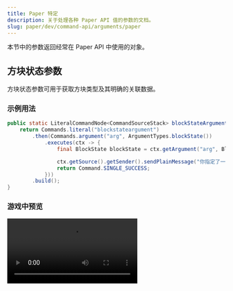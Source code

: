 ```yaml
---
title: Paper 特定
description: 关于处理各种 Paper API 值的参数的文档。
slug: paper/dev/command-api/arguments/paper
---
```




本节中的参数返回经常在 Paper API 中使用的对象。

## 方块状态参数
方块状态参数可用于获取方块类型及其明确的关联数据。

### 示例用法
```java
public static LiteralCommandNode<CommandSourceStack> blockStateArgument() {
    return Commands.literal("blockstateargument")
        .then(Commands.argument("arg", ArgumentTypes.blockState())
            .executes(ctx -> {
                final BlockState blockState = ctx.getArgument("arg", BlockState.class);

                ctx.getSource().getSender().sendPlainMessage("你指定了一个 " + blockState.getType() + "!");
                return Command.SINGLE_SUCCESS;
            }))
        .build();
}
```

### 游戏中预览
<Video src={BlockStateMp4} />


## 物品堆参数
物品堆参数是检索 [`ItemStack`](jd:paper:org.bukkit.inventory.ItemStack) 的方式，其格式与原版`/give <player> <item> [<amount>]`命令的第二个参数相同。
用户还可以定义组件来进一步自定义`ItemStack`。如果你只需要 [`Material`](jd:paper:org.bukkit.Material)，
你应该查看[注册表参数](/paper/dev/command-api/arguments/registry)。

### 示例用法
```java
public static LiteralCommandNode<CommandSourceStack> itemStackArgument() {
    return Commands.literal("itemstack")
        .then(Commands.argument("stack", ArgumentTypes.itemStack())
            .executes(ctx -> {
                final ItemStack itemStack = ctx.getArgument("stack", ItemStack.class);

                if (ctx.getSource().getExecutor() instanceof Player player) {
                    player.getInventory().addItem(itemStack);
                    ctx.getSource().getSender().sendRichMessage("<green>成功给`<player>`一个 <item>",
                        Placeholder.component("player", player.name()),
                        Placeholder.component("item", Component.translatable(itemStack))
                    );
                    return Command.SINGLE_SUCCESS;
                }

                ctx.getSource().getSender().sendRichMessage("<red>这个参数需要一个玩家！");
                return Command.SINGLE_SUCCESS;
            }))
        .build();
}
```

### 游戏中预览
<Video src={ItemStackMp4} />


## 命名空间键参数
这个参数允许用户提供任何人工（命名空间）键。
这个参数的返回值是一个 [`NamespacedKey`](jd:paper:org.bukkit.NamespacedKey)，这在处理 Bukkit API 时非常有用。

### 示例用法
```java
public static LiteralCommandNode<CommandSourceStack> namespacedKeyArgument() {
    return Commands.literal("namespacedkey")
        .then(Commands.argument("key", ArgumentTypes.namespacedKey())
            .executes(ctx -> {
                final NamespacedKey key = ctx.getArgument("key", NamespacedKey.class);

                ctx.getSource().getSender().sendRichMessage("你输入了 <aqua><key></aqua>!",
                    Placeholder.unparsed("key", key.toString())
                );
                return Command.SINGLE_SUCCESS;
            }))
        .build();
}
```

### 游戏中预览
<Video src={NamespacedKeyMp4} />


## 时间参数
时间参数允许用户定义一个时间范围，类似于原版`/time <set|time> <time>`的时间参数。用户有4种可能的方式来输入时间：
* 只是一个数字：这将解析为通常的刻（`/timearg 1` --> 1刻）
* 带有`t`后缀：这也将解析为刻（`/timearg 1t` --> 1刻）
* 带有`s`后缀：这将解析为秒，意味着将第一个数字乘以20。（`/timearg 1s` --> 20刻）
* 带有`d`后缀。这将解析为游戏中的天，意味着将第一个数字乘以24000。（`/timearg 1d` --> 24000刻）

如果你选择使用这个参数，建议向用户解释这些后缀的含义，因为真实时间（`s`后缀）与游戏时间（`t`和`d`后缀）混合在一起。

`ArgumentTypes.time()`方法有一个额外的重载版本：`ArgumentTypes.time(int mintime)`。
这允许设置这个参数必须解析到的最小刻数。默认情况下，这个值设置为0。

### 示例用法
```java
public static LiteralCommandNode<CommandSourceStack> timeArgument() {
    return Commands.literal("timearg")
        .then(Commands.argument("time", ArgumentTypes.time())
            .executes(ctx -> {
                final int timeInTicks = IntegerArgumentType.getInteger(ctx, "time");

                if (ctx.getSource().getExecutor() instanceof Player player) {
                    player.getWorld().setFullTime(player.getWorld().getFullTime() + timeInTicks);
                    player.sendRichMessage("将时间向前移动 " + timeInTicks + " ticks!");
                    return Command.SINGLE_SUCCESS;
                }

                ctx.getSource().getSender().sendPlainMessage("这个参数需要一个玩家！");
                return Command.SINGLE_SUCCESS;
            })
        ).build();
}
```

### 游戏中预览
<Video src={TimeMp4} />


## UUID 参数
UUID 参数允许用户输入一个有效的 UUID。你可以将该值检索为一个 `UUID` 对象，它在许多地方都有使用，例如 `Bukkit.getOfflinePlayer(UUID)`。
这个参数不太用户友好，因此建议只将其用作管理或调试参数。
对于涉及离线玩家检索的用户输入，建议使用[玩家资料参数](/paper/dev/command-api/arguments/entity-player#player-profiles-argument)，因为它允许按名称查找。

### 示例用法 - 查找命令
```java
public static LiteralCommandNode<CommandSourceStack> uuidArgument() {
    return Commands.literal("uuid-lookup")
        .then(Commands.argument("uuid", ArgumentTypes.uuid())
            .executes(ctx -> {
                final UUID uuid = ctx.getArgument("uuid", UUID.class);
                final OfflinePlayer result = Bukkit.getOfflinePlayer(uuid);

                ctx.getSource().getSender().sendRichMessage("`<aqua><uuid></aqua>`是否曾经玩过: <result>",
                    Placeholder.unparsed("uuid", uuid.toString()),
                    Placeholder.parsed("result", result.hasPlayedBefore() ? "<green>true</green>" : "<red>false</red>")
                );

                return Command.SINGLE_SUCCESS;
            })
        ).build();
}
```

### 游戏中预览
<Video src={UuidMp4} />


## 目标准则参数
你可以将参数值检索为一个 `Criteria` 枚举值，它可用于 `Scoreboard` 对象。

### 示例用法
```java
public static LiteralCommandNode<CommandSourceStack> objectiveCriteriaArgument() {
    return Commands.literal("objectivecriteria")
        .then(Commands.argument("criteria", ArgumentTypes.objectiveCriteria())
            .executes(ctx -> {
                final Criteria criteria = ctx.getArgument("criteria", Criteria.class);

                ctx.getSource().getSender().sendRichMessage("`<criteria>` 的默认渲染类型: <rendertype>",
                    Placeholder.unparsed("criteria", criteria.getName()),
                    Placeholder.unparsed("rendertype", criteria.getDefaultRenderType().name())
                );
                return Command.SINGLE_SUCCESS;
            }))
        .build();
}
```

### 游戏中预览
<Video src={ObjectiveCriteriaMp4} />
